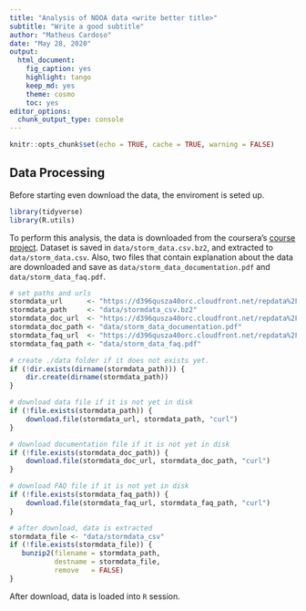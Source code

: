```yaml
---
title: "Analysis of NOOA data <write better title>"
subtitle: "Write a good subtitle"
author: "Matheus Cardoso"
date: "May 28, 2020"
output: 
  html_document: 
    fig_caption: yes
    highlight: tango
    keep_md: yes
    theme: cosmo
    toc: yes
editor_options: 
  chunk_output_type: console
---
```


```r
knitr::opts_chunk$set(echo = TRUE, cache = TRUE, warning = FALSE)
```

## Data Processing

Before starting even download the data, the enviroment is seted up.

```r
library(tidyverse)
library(R.utils)
```
To perform this analysis, the data is downloaded from the coursera's [course project](https://www.coursera.org/learn/reproducible-research/peer/OMZ37/course-project-2).
Dataset is saved in `data/storm_data.csv.bz2`, and extracted to `data/storm_data.csv`.
Also, two files that contain explanation about the data are downloaded and save as
`data/storm_data_documentation.pdf` and 
`data/storm_data_faq.pdf`.

```r
# set paths and urls
stormdata_url      <- "https://d396qusza40orc.cloudfront.net/repdata%2Fdata%2FStormData.csv.bz2"
stormdata_path     <- "data/stormdata_csv.bz2"
stormdata_doc_url  <- "https://d396qusza40orc.cloudfront.net/repdata%2Fpeer2_doc%2Fpd01016005curr.pdf"
stormdata_doc_path <- "data/storm_data_documentation.pdf"
stormdata_faq_url  <- "https://d396qusza40orc.cloudfront.net/repdata%2Fpeer2_doc%2FNCDC%20Storm%20Events-FAQ%20Page.pdf"
stormdata_faq_path <- "data/storm_data_faq.pdf"

# create ./data folder if it does not exists yet.
if (!dir.exists(dirname(stormdata_path))) {
    dir.create(dirname(stormdata_path))
}

# download data file if it is not yet in disk
if (!file.exists(stormdata_path)) {
    download.file(stormdata_url, stormdata_path, "curl")
}

# download documentation file if it is not yet in disk
if (!file.exists(stormdata_doc_path)) {
    download.file(stormdata_doc_url, stormdata_doc_path, "curl")
}

# download FAQ file if it is not yet in disk
if (!file.exists(stormdata_faq_path)) {
    download.file(stormdata_faq_url, stormdata_faq_path, "curl")
}

# after download, data is extracted
stormdata_file <- "data/stormdata_csv"
if (!file.exists(stormdata_file)) {
   bunzip2(filename = stormdata_path,
           destname = stormdata_file,
           remove   = FALSE) 
}
```

After download, data is loaded into `R` session.

```r
```

